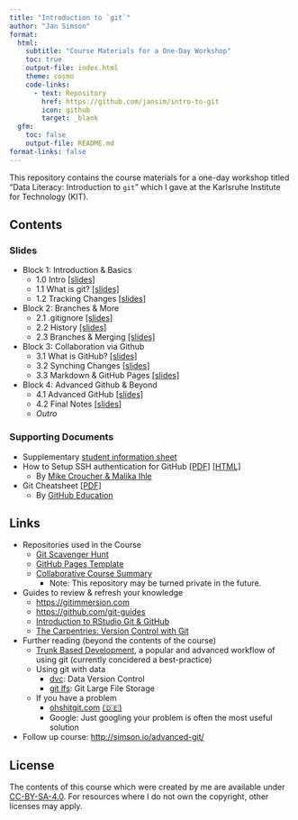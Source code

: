 ```yaml
---
title: "Introduction to `git`"
author: "Jan Simson"
format:
  html:
    subtitle: "Course Materials for a One-Day Workshop"
    toc: true
    output-file: index.html
    theme: cosmo
    code-links:
      - text: Repository
        href: https://github.com/jansim/intro-to-git
        icon: github
        target: _blank
  gfm:
    toc: false
    output-file: README.md
format-links: false
---
```


This repository contains the course materials for a one-day workshop titled "Data Literacy: Introduction to `git`" which I gave at the Karlsruhe Institute for Technology (KIT).

<!--
  To update the README, render this file directly via
  quarto render README.qmd --to=gfm
-->

## Contents

### Slides

- Block 1: Introduction & Basics
  - 1.0 Intro [[slides]](https://simson.io/intro-to-git/1.0-intro.html)
  - 1.1 What is git? [[slides]](https://simson.io/intro-to-git/1.1-what_is_git.html)
  - 1.2 Tracking Changes [[slides]](https://simson.io/intro-to-git/1.2-tracking_changes.html)

- Block 2: Branches & More
  - 2.1 .gitignore [[slides]](https://simson.io/intro-to-git/2.1-gitignore.html)
  - 2.2 History [[slides]](https://simson.io/intro-to-git/2.2-history.html)
  - 2.3 Branches & Merging [[slides]](https://simson.io/intro-to-git/2.3-branches_merging.html)

- Block 3: Collaboration via Github
  - 3.1 What is GitHub? [[slides]](https://simson.io/intro-to-git/3.1-what_is_github.html)
  - 3.2 Synching Changes [[slides]](https://simson.io/intro-to-git/3.2-synching_changes.html)
  - 3.3 Markdown & GitHub Pages [[slides]](https://simson.io/intro-to-git/3.3-pages_markdown.html)

- Block 4: Advanced Github & Beyond
  - 4.1 Advanced GitHub [[slides]](https://simson.io/intro-to-git/4.1-advanced_github.html)
  - 4.2 Final Notes [[slides]](https://simson.io/intro-to-git/4.2-final_notes.html)
  - *Outro*

<!-- *: Since they have to be manually generated, the PDF version of slides may be slightly outdated. Please refer to [this guide](https://revealjs.com/pdf-export/), on how to export your own PDF version from the online slides. -->

### Supporting Documents

- Supplementary [student information sheet](https://simson.io/intro-to-git/resources/student-info/student-info.pdf)
- How to Setup SSH authentication for GitHub [[PDF]](https://simson.io/intro-to-git/resources/ssh/how-to-setup-github-ssh.pdf) [[HTML]](https://lmu-osc.github.io/Introduction-RStudio-Git-GitHub/SSH.html)
  - By [Mike Croucher & Malika Ihle](https://github.com/lmu-osc/Introduction-RStudio-Git-GitHub)
- Git Cheatsheet [[PDF]](resources/git-cheat-sheet-education.pdf)
  - By [GitHub Education](https://education.github.com/)

## Links

- Repositories used in the Course
  - [Git Scavenger Hunt](https://github.com/open-teaching/git-scavenger-hunt)
  - [GitHub Pages Template](https://github.com/open-teaching/gh-pages-template)
  - [Collaborative Course Summary](https://github.com/open-teaching/git-course-summary-ws22)
    - Note: This repository may be turned private in the future.
- Guides to review & refresh your knowledge
  - <https://gitimmersion.com>
  - <https://github.com/git-guides>
  - [Introduction to RStudio Git & GitHub](https://lmu-osc.github.io/Introduction-RStudio-Git-GitHub/)
  - [The Carpentries: Version Control with Git](https://swcarpentry.github.io/git-novice/)
- Further reading (beyond the contents of the course)
  - [Trunk Based Development](https://www.atlassian.com/continuous-delivery/continuous-integration/trunk-based-development), a popular and advanced workflow of using git (currently concidered a best-practice)
  - Using git with data
    - [dvc](https://dvc.org/): Data Version Control
    - [git lfs](https://git-lfs.github.com/): Git Large File Storage
  - If you have a problem
    - [ohshitgit.com](https://ohshitgit.com/) [(🇩🇪)](https://ohshitgit.com/de)
    - Google: Just googling your problem is often the most useful solution
- Follow up course: <http://simson.io/advanced-git/>

## License

The contents of this course which were created by me are available under [CC-BY-SA-4.0](https://creativecommons.org/licenses/by-sa/4.0/). For resources where I do not own the copyright, other licenses may apply.
